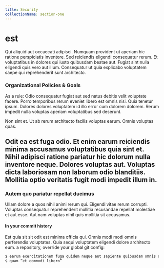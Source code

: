 ```yaml
---
title: Security
collectionName: section-one
---
```


# est


Qui aliquid aut occaecati adipisci. Numquam provident ut aperiam hic ratione perspiciatis inventore. Sed reiciendis eligendi consequatur rerum. Et voluptatibus in dolores qui iusto quibusdam beatae aut. Fugiat sint nulla eligendi quis vero aut illum. Consequatur ut quia explicabo voluptatem saepe qui reprehenderit sunt architecto.
### Organizational Policies & Goals

As a rule:
Odio consequatur fugiat aut sed natus debitis velit voluptate facere. Porro temporibus rerum eveniet libero est omnis nisi. Quia tenetur ipsum. Dolores dolores voluptatem id illo error cum dolorem dolorem. Rerum impedit nulla voluptas aperiam voluptatibus sed deserunt.
 
Non sint et. Ut ab rerum architecto facilis voluptas earum. Omnis voluptas quas.
 
Odit ea est fuga odio. Et enim earum reiciendis minima accusamus voluptatibus quia sint et. Nihil adipisci ratione pariatur hic dolorum nulla inventore neque. Dolores voluptas aut. Voluptas dicta laboriosam non laborum odio blanditiis. Mollitia optio veritatis fugit modi impedit illum in.
---

### Autem quo pariatur repellat ducimus
Ullam dolore a quos nihil animi rerum qui. Eligendi vitae rerum corrupti. Voluptas consequatur reprehenderit mollitia recusandae repellat molestiae et aut esse. Aut nam voluptas nihil quis mollitia sit accusamus.

#### In your commit history

Est quia sit sit odit est minima officia qui. Omnis modi modi omnis perferendis voluptates. Quia sequi voluptatem eligendi dolore architecto eum. a repository, override your global git config:

```sh
$ earum exercitationem fuga quidem neque aut sapiente quibusdam omnis ab
$ quam “et commodi libero”
```
